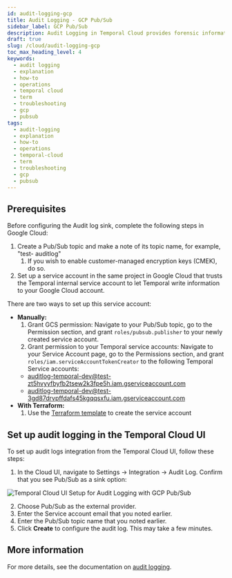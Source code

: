 ```yaml
---
id: audit-logging-gcp
title: Audit Logging - GCP Pub/Sub
sidebar_label: GCP Pub/Sub
description: Audit Logging in Temporal Cloud provides forensic information, integrating with GCP Pub/Sub for secure data handling and supporting key Admin and API Key operations. This streamlines audit and compliance processes.
draft: true
slug: /cloud/audit-logging-gcp
toc_max_heading_level: 4
keywords:
  - audit logging
  - explanation
  - how-to
  - operations
  - temporal cloud
  - term
  - troubleshooting
  - gcp
  - pubsub
tags:
  - audit-logging
  - explanation
  - how-to
  - operations
  - temporal-cloud
  - term
  - troubleshooting
  - gcp
  - pubsub
---
```



## Prerequisites

Before configuring the Audit log sink, complete the following steps in Google Cloud:

1. Create a Pub/Sub topic and make a note of its topic name, for example, "test-
   auditlog"
   1. If you wish to enable customer-managed encryption keys (CMEK), do so.
2. Set up a service account in the same project in Google Cloud that trusts the Temporal internal
   service account to let Temporal write information to your Google Cloud account.

There are two ways to set up this service account:

- **Manually:**
  1. Grant GCS permission: Navigate to your Pub/Sub topic, go to the Permission section, and grant
     `roles/pubsub.publisher` to your newly created service account.
  2. Grant permission to your Temporal service accounts: Navigate to your Service Account page, go
     to the Permissions section, and grant `roles/iam.serviceAccountTokenCreator` to the following
     Temporal Service accounts:
  - auditlog-temporal-dev@test-zt5hvyyfbyfb2tsew2k3fpe5h.iam.gserviceaccount.com
  - auditlog-temporal-dev@test-3gd87drvpffdafs45kgqqsxfu.iam.gserviceaccount.com
- **With Terraform:**
  1. Use the [Terraform template](https://github.com/temporalio/terraform-modules/tree/main/modules/gcp-sink-sa)
     to create the service account

## Set up audit logging in the Temporal Cloud UI

To set up audit logs integration from the Temporal Cloud UI, follow these steps:

1. In the Cloud UI, navigate to Settings → Integration → Audit Log. Confirm that you see Pub/Sub as a sink option:

![Temporal Cloud UI Setup for Audit Logging with GCP Pub/Sub](/img/cloud/gcp/audit-logging-pub-sub-gcp.png)

2. Choose Pub/Sub as the external provider.
3. Enter the Service account email that you noted earlier.
4. Enter the Pub/Sub topic name that you noted earlier.
5. Click **Create** to configure the audit log. This may take a few minutes.

## More information

For more details, see the documentation on [audit logging](https://docs.temporal.io/cloud/audit-logging).
